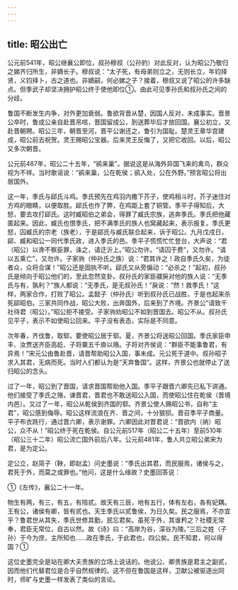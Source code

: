 ```yaml
---
---
---
```

title: 昭公出亡
---



公元前541年，昭公继襄公即位，叔孙穆叔（公孙豹）对此反对，认为昭公乃敬归之娣齐归所生，非嫡长子。穆叔说：“太子死，有母弟则立之，无则长立，年钧择贤，义钧择卜，古之道也。非嫡嗣，何必娣之子？接着，穆叔又说了昭公的许多缺点。但季武子却坚决拥护昭公终于使他即位①。由此可见季孙氏和叔孙氏之间的分歧。

鲁国不断发生内争，对外更加衰弱。鲁欲背晋从楚，因国人反对，未成事实。晋景公卒时，鲁成公亲自赴晋吊唁，晋国留成公，到送葬毕后才放回国。襄公初立，又赴晋朝聘。昭公三年，朝晋至河，晋平公谢还之，鲁引为国耻。楚灵王章华宫建成，昭公前去祝贺。灵王赐昭公宝器。后来灵王反悔了，又把它收回。以后，昭公又多次朝晋。

公元前487年，昭公二十五年，“鹆来巢”。据说这是从海外异国飞来的禽鸟，群众视为不祥。当时歌谣说：“鹆来巢，公在乾侯；鹆入处，公在外野。”预言昭公将出居国外。

这一年，季氏与郈氏斗鸡。季氏预先在鸡羽内撒下芥子，使鸡相斗时，芥子迷住对方鸡的眼睛，以便取胜。郈氏也作了弊，在鸡距上套了铜管。季平子得知后，大怒，要去攻打郈氏。这时臧昭伯之弟会，得罪了臧氏宗族，逃奔季氏。季氏把他藏匿起来。因此，臧氏也恨季氏，把不满季氏的族人也窝藏起来，表示报复。季氏更怒，囚臧氏的宗老（族老），于是郈氏与臧氏联合起来，诉于昭公。九月戊戌日，郈、臧和昭公一同代季氏政，进入季氏的邑。季平子慌慌忙忙登台，大声说：“君（昭公）以谗不察臣罪，诛之，请迂沂上。”昭公勿许。“请囚于费”，又勿许。“请以五乘亡”，又勿许。子家驹（仲孙氏之族）说：“君其许之！政自季氏久矣，为徒者众，众将合谋！”昭公还是固执不听。郈氏又从旁煽动：“必杀之！”起初，叔孙氏是倾向于昭公他们的，至此忽然变卦。叔孙氏的家臣鬷戾对他的族人说：“无季氏与有，孰利？”族人都说：“无季氏，是无叔孙氏！”戾说：“然！救季氏！”这样，两家合作，打败了昭公。孟懿子（仲孙氏）听到叔孙氏已战胜，于是也起来杀死郈昭伯。三家共同作战，昭公大败，出奔国外，后来到了齐境。齐景公“请致千社待君（昭公）。”昭公拒不接受。子家驹劝昭公不如到晋国去。昭公不从。叔孙氏见平子，表示不如使昭公回来。平子没有表态，实际是不同意。

次年春，齐伐鲁，取郓，要使昭公居于郓。夏，齐景公将送昭公回国。季氏家臣申丰、汝贾送齐臣高龁、子将粟五千庾以赂。子将对齐侯说：“群臣不能事鲁君，有异焉！”宋元公由鲁赴晋，请晋帮助昭公入国，事未成。元公死于道中。叔孙昭子求入其君，无病而死。当时人们都认为是“天弃鲁国”。这样，齐景公也就停止了送归昭公的念头。

过了一年，昭公到了晋国，请求晋国帮助他入国。季平子跟晋六卿先已私下讲通。他们接受了季氏之赂，谏晋君，晋君也不敢送昭公入国，而使昭公住在乾侯（晋境内邑）。又过了一年，昭公从乾侯到齐国的郓。齐景公使人赐昭公书，自称“主君”，昭公感到侮辱。昭公这样流浪在齐、晋之间，十分狼狈。晋召季平子商量。平子布衣跣行，通过晋六卿，表示谢罪。六卿因此对晋君说：“晋欲内（纳）昭公，众不从！”昭公终于死在乾侯。自公元前517年（昭公二十五年）至前510年（昭公三十二年）昭公流亡国外前后八年。公元前481年，鲁人共立昭公弟宋为君，是为定公。

定公立，赵简子（鞅，即赵孟）问史墨说：“季氏出其君，而民服焉，诸侯与之，君死于外，而莫之或罪也。”他问，这是什么缘故？史墨回答说：

①《左传》，襄公二十一年。

物生有两，有三，有五，有陪贰。故天有三辰，地有五行，体有左右，各有妃耦。王有公，诸侯有卿，皆有贰也。天生季氏以贰鲁侯，为日久矣。民之服焉，不亦宜乎？鲁君世从其失，季氏世修其勤，民忘君矣。虽死于外，其谁矜之？社稷无常奉，君臣无常位，自古以然。故《诗》曰：“高岸为谷，深谷为陵。”三后之姓（子孙）于今为庶，主所知也……政在季氏，于此君也，四公矣。民不知君，何以得国？①

这位史墨完全是站在卿大夫贵族的立场上说话的。他说公、卿贵族是君主之副贰，因而他们代替君位是合乎自然规律的。这不但在鲁国是这样，卫献公被驱逐出同时，师旷与史墨一样发表了类似的言论。